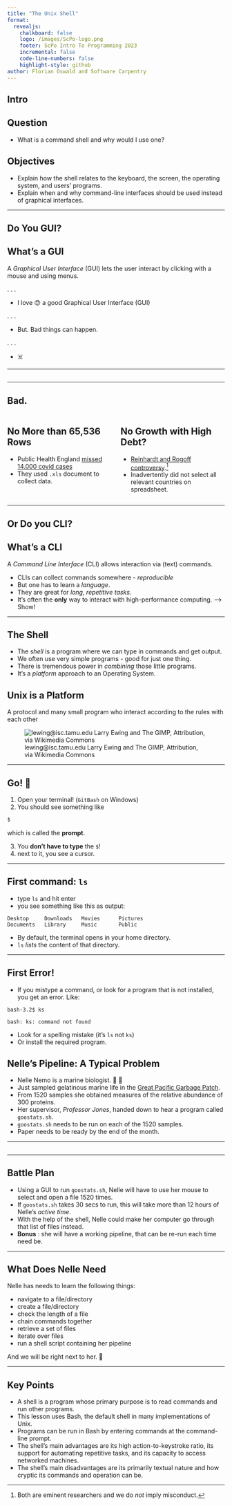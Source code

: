 ```yaml
---
title: "The Unix Shell"
format: 
  revealjs:
    chalkboard: false
    logo: /images/ScPo-logo.png
    footer: ScPo Intro To Programming 2023
    incremental: false
    code-line-numbers: false
    highlight-style: github
author: Florian Oswald and Software Carpentry
---
```


## Intro

::::: {.callout-note}
# Question

* What is a command shell and why would I use one?
:::::

::::: {.callout-tip}
# Objectives
- Explain how the shell relates to the keyboard, the screen, the operating system, and users' programs.
- Explain when and why command-line interfaces should be used instead of graphical interfaces.
::::::

---


## Do You GUI?

::: {.callout-tip}

# What's a GUI
A *Graphical User Interface* (GUI) lets the user interact by clicking with a mouse and using menus.
:::

. . .

* I love 😍 a good Graphical User Interface (GUI)

. . .

* But. Bad things can happen.

. . .

* ☠️

---

##  {background-image="/images/bad.gif" background-size="cover"}

---

## Bad.

::::: {.columns}
::::: {.column width="50%"}
::: {.callout-warning}

# No More than 65,536 Rows

* Public Health England [missed 14.000 covid cases](https://www.influentialsoftware.com/how-an-nhs-test-and-trace-excel-error-lost-16000-covid-19-cases/)
* They used `.xls` document to collect data.
:::
:::::


::::: {.column width="50%"}
::: {.callout-warning}

# No Growth with High Debt?

* [Reinhardt and Rogoff controversy](https://theconversation.com/the-reinhart-rogoff-error-or-how-not-to-excel-at-economics-13646).^[Both are eminent researchers and we do *not* imply misconduct.]
* Inadvertently did not select all relevant countries on spreadsheet.
:::
:::::

:::::


---

## Or Do you CLI?

::: {.callout-tip}

# What's a CLI
A *Command Line Interface* (CLI) allows interaction via (text) commands.
:::


* CLIs can collect commands somewhere - *reproducible*
* But one has to learn a *language*.
* They are great for *long, repetitive tasks*.
* It's often the **only** way to interact with high-performance computing. --> Show!


---

## The Shell {.smaller}

* The *shell* is a program where we can type in commands and get output.
* We often use very simple programs - good for just one thing.
* There is tremendous power in *combining* those little programs.
* It's a *platform* approach to an Operating System. 

::: {.callout-tip}
# Unix is a Platform

A protocol and many small program who interact according to the rules with each other
:::

![lewing@isc.tamu.edu Larry Ewing and The GIMP, Attribution, via Wikimedia Commons](/images/Tux.png)


---

## Go! 🚀

1. Open your terminal! (`GitBash` on Windows)
2. You should see something like
```bash
$
```
which is called the **prompt**. 

3. You **don't have to type** the `$`!
3. next to it, you see a cursor.


---

## First command: `ls`

* type `ls` and hit enter
* you see something like this as output:

```
Desktop     Downloads   Movies      Pictures
Documents   Library     Music       Public
```

* By default, the terminal opens in your home directory.
* `ls` *lists* the content of that directory.

---

## First Error!

::: {.callout-caution}
* If you mistype a command, or look for a program that is not installed, you get an error. Like:

```
bash-3.2$ ks
```

```
bash: ks: command not found
```
:::

* Look for a spelling mistake (it's `ls` not `ks`)
* Or install the required program.


## Nelle's Pipeline: A Typical Problem {.smaller}

* Nelle Nemo is a marine biologist. 🌊 🐡
* Just sampled gelatinous marine life in the
[Great Pacific Garbage Patch](http://en.wikipedia.org/wiki/Great_Pacific_Garbage_Patch).
* From 1520 samples she obtained measures of the relative abundance of 300 proteins.
* Her supervisor, *Professor Jones*, handed down to hear a program called `goostats.sh`.
* `goostats.sh` needs to be run on each of the 1520 samples.
* Paper needs to be ready by the end of the month.

---

## {background-image="/images/PHD.png" background-size="50%" background-position="center"}


---

## Battle Plan

* Using a GUI to run `goostats.sh`, Nelle will have to use her mouse to select and open a file 1520 times.
* If `goostats.sh` takes 30 secs to run, this will take more than 12 hours of Nelle's *active time*.
* With the help of the shell, Nelle could make her computer go through that list of files instead.
* **Bonus** : she will have a working pipeline, that can be re-run each time need be.

---

## What Does Nelle Need  {.smaller}

Nelle has needs to learn the following things:

- navigate to a file/directory
- create a file/directory
- check the length of a file
- chain commands together
- retrieve a set of files
- iterate over files
- run a shell script containing her pipeline

And we will be right next to her. 🙂


---

## 

::: {.callout-tip}

# Key Points

- A shell is a program whose primary purpose is to read commands and run other programs.
-  This lesson uses Bash, the default shell in many implementations of Unix.
-  Programs can be run in Bash by entering commands at the command-line prompt.
- The shell's main advantages are its high action-to-keystroke ratio, its support for automating repetitive tasks, and its capacity to access networked machines.
- The shell's main disadvantages are its primarily textual nature and how cryptic its commands and operation can be.

:::





